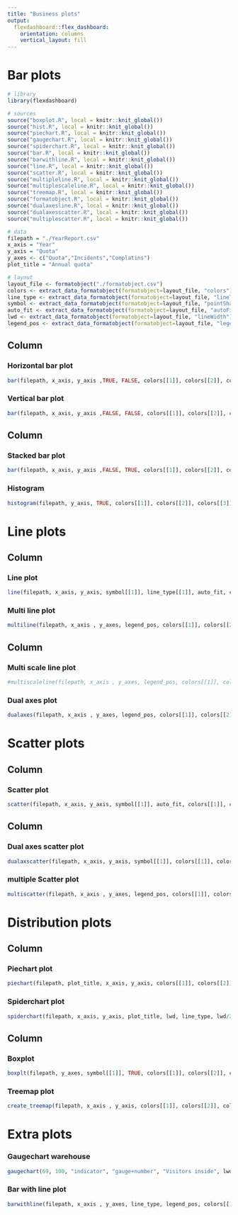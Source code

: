 ```yaml
---
title: "Business plots"
output: 
  flexdashboard::flex_dashboard:
    orientation: columns
    vertical_layout: fill
---
```

Bar plots
===

```r
# library
library(flexdashboard)

# sources
source("boxplot.R", local = knitr::knit_global())
source("hist.R", local = knitr::knit_global())
source("piechart.R", local = knitr::knit_global())
source("gaugechart.R", local = knitr::knit_global())
source("spiderchart.R", local = knitr::knit_global())
source("bar.R", local = knitr::knit_global())
source("barwithline.R", local = knitr::knit_global())
source("line.R", local = knitr::knit_global())
source("scatter.R", local = knitr::knit_global())
source("multipleline.R", local = knitr::knit_global())
source("multiplescaleline.R", local = knitr::knit_global())
source("treemap.R", local = knitr::knit_global())
source("formatobject.R", local = knitr::knit_global())
source("dualaxesline.R", local = knitr::knit_global())
source("dualaxesscatter.R", local = knitr::knit_global())
source("multiplescatter.R", local = knitr::knit_global())

# data
filepath = "./YearReport.csv"
x_axis = "Year"
y_axis = "Quota"
y_axes <- c("Quota","Incidents","Complatins")
plot_title = "Annual quota"

# layout
layout_file <- formatobject("./formatobject.csv")
colors <- extract_data_formatobject(formatobject=layout_file, "colors")
line_type <- extract_data_formatobject(formatobject=layout_file, "lineType")
symbol <- extract_data_formatobject(formatobject=layout_file, "pointShape")
auto_fit <- extract_data_formatobject(formatobject=layout_file, "autoFit")
lwd <- extract_data_formatobject(formatobject=layout_file, "lineWidth")
legend_pos <- extract_data_formatobject(formatobject=layout_file, "legendPosition")
```

Column {data-width=500}
-----------------------------------------------------------------------

### Horizontal bar plot

```r
bar(filepath, x_axis, y_axis ,TRUE, FALSE, colors[[1]], colors[[2]], colors[[3]], colors[[4]], colors[[5]], colors[[6]])
```

### Vertical bar plot

```r
bar(filepath, x_axis, y_axis ,FALSE, FALSE, colors[[1]], colors[[2]], colors[[3]], colors[[4]], colors[[5]], colors[[6]])
```


Column {data-width=500}
-----------------------------------------------------------------------

### Stacked bar plot

```r
bar(filepath, x_axis, y_axis ,FALSE, TRUE, colors[[1]], colors[[2]], colors[[3]], colors[[4]], colors[[5]], colors[[6]])
```

### Histogram
```r
histogram(filepath, y_axis, TRUE, colors[[1]], colors[[2]], colors[[3]], colors[[4]], colors[[5]], colors[[6]])
```

Line plots
===

Column {data-width=500}
-----------------------------------------------------------------------

### Line plot

```r
line(filepath, x_axis, y_axis, symbol[[1]], line_type[[1]], auto_fit, colors[[1]], colors[[2]])
```

### Multi line plot

```r
multiline(filepath, x_axis , y_axes, legend_pos, colors[[1]], colors[[2]], colors[[3]], colors[[4]], colors[[5]], colors[[6]])
```

Column {data-width=500}
-----------------------------------------------------------------------

### Multi scale line plot

```r
#multiscaleline(filepath, x_axis , y_axes, legend_pos, colors[[1]], colors[[2]], colors[[3]], colors[[4]], colors[[5]], colors[[6]])
```

### Dual axes plot

```r
dualaxes(filepath, x_axis , y_axes, legend_pos, colors[[1]], colors[[2]], colors[[3]], colors[[4]], colors[[5]], colors[[6]])
```

Scatter plots
===

Column {data-width=500}
----------------------------------------------------------------------

### Scatter plot

```r
scatter(filepath, x_axis, y_axis, symbol[[1]], auto_fit, colors[[1]], colors[[2]])
```

Column {data-width=500}
----------------------------------------------------------------------

### Dual axes scatter plot
```r
dualaxscatter(filepath, x_axis, y_axis, symbol[[1]], colors[[1]], colors[[2]], colors[[3]], colors[[4]], colors[[5]], colors[[6]])
```

### multiple Scatter plot
```r
multiscatter(filepath, x_axis , y_axes, legend_pos, colors[[1]], colors[[2]], colors[[3]], colors[[4]], colors[[5]], colors[[6]])
```

Distribution plots
===

Column {data-width=500}
----------------------------------------------------------------------

### Piechart plot
```r
piechart(filepath, plot_title, x_axis, y_axis, colors[[1]], colors[[2]], colors[[3]], colors[[4]], colors[[5]], colors[[6]])
```

### Spiderchart plot
```r
spiderchart(filepath, x_axis, y_axis, plot_title, lwd, line_type, lwd/2, colors[[1]], colors[[2]], colors[[3]], colors[[4]])
```

Column {data-width=500}
----------------------------------------------------------------------

### Boxplot
```r
boxplt(filepath, y_axes, symbol[[1]], TRUE, colors[[1]], colors[[2]], colors[[3]], colors[[4]], colors[[5]], colors[[6]])
```

### Treemap plot
```r
create_treemap(filepath, x_axis , y_axis, colors[[1]], colors[[2]], colors[[3]], colors[[4]], colors[[5]], colors[[6]])
```

Extra plots
===

### Gaugechart warehouse
```r
gaugechart(69, 100, "indicator", "gauge+number", "Visitors inside", lwd*4, lwd/2, lwd/2, lwd, lwd/2, "Arial", colors[[1]], colors[[2]], colors[[3]], colors[[4]], colors[[5]], colors[[6]])
```

### Bar with line plot
```r

barwithline(filepath, x_axis , y_axes, line_type, legend_pos, colors[[1]], colors[[2]], colors[[3]], colors[[4]], colors[[5]], colors[[6]])
```

